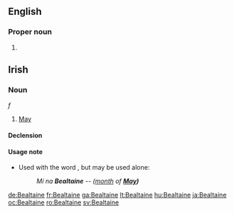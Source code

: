 ==English==
===Proper noun===
{{en-proper-noun}}

#{{alternative spelling of|[[Beltane]]}}

==Irish==

===Noun===
{{infl|ga|proper noun}} ''f''

# [[May]] {{gloss|month}}

====Declension====
{{ga-noun-f4|B|ealtaine|ealtainí}}

{{ga mut cons|B|ealtaine|uc=yes}}

====Usage note====
* Used with the word {{l|ga|mí}}, but may be used alone:
*: ''Mí na '''Bealtaine''' -- ([[month]] of '''[[May]])'''''

[[de:Bealtaine]]
[[fr:Bealtaine]]
[[ga:Bealtaine]]
[[lt:Bealtaine]]
[[hu:Bealtaine]]
[[ja:Bealtaine]]
[[oc:Bealtaine]]
[[ro:Bealtaine]]
[[sv:Bealtaine]]